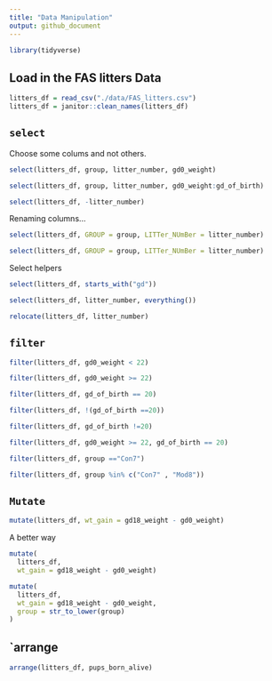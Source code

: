 ```yaml
---
title: "Data Manipulation"
output: github_document
---
```


```r
library(tidyverse)
```

## Load in the FAS litters Data

```r
litters_df = read_csv("./data/FAS_litters.csv")
litters_df = janitor::clean_names(litters_df)
```

##  `select`

Choose some colums and not others.

```r
select(litters_df, group, litter_number, gd0_weight)
```

```r
select(litters_df, group, litter_number, gd0_weight:gd_of_birth)
```

```r
select(litters_df, -litter_number)
```

Renaming columns...
```r
select(litters_df, GROUP = group, LITTer_NUmBer = litter_number)
```


```r
select(litters_df, GROUP = group, LITTer_NUmBer = litter_number)
```

Select helpers

```r
select(litters_df, starts_with("gd"))
```

```r
select(litters_df, litter_number, everything())
```

```r
relocate(litters_df, litter_number)
```

## `filter`

```r
filter(litters_df, gd0_weight < 22)
```

```r
filter(litters_df, gd0_weight >= 22)
```

```r
filter(litters_df, gd_of_birth == 20)
```

```r
filter(litters_df, !(gd_of_birth ==20))
```

```r
filter(litters_df, gd_of_birth !=20)
```

```r
filter(litters_df, gd0_weight >= 22, gd_of_birth == 20)
```

```r
filter(litters_df, group =="Con7")
```

```r
filter(litters_df, group %in% c("Con7" , "Mod8"))
```

## `Mutate`
```r
mutate(litters_df, wt_gain = gd18_weight - gd0_weight)
```
A better way 
```r
mutate(
  litters_df, 
  wt_gain = gd18_weight - gd0_weight)
```

```r
mutate(
  litters_df,
  wt_gain = gd18_weight - gd0_weight,
  group = str_to_lower(group)
)
```

## `arrange

```r
arrange(litters_df, pups_born_alive)
```

